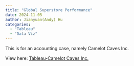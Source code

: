 ```yaml
---
title: "Global Superstore Performance"
date: 2024-11-05
author: Jianyuan(Andy) Hu
categories: 
  - "Tableau"
  - "Data Viz"
---
```


This is for an accounting case, namely Camelot Caves Inc.

View here: [Tableau-Camelot Caves Inc.](https://public.tableau.com/views/WineAnalytics-AndyHuV3/SpeicalNotes?:language=en-GB&:sid=&:redirect=auth&:display_count=n&:origin=viz_share_link)